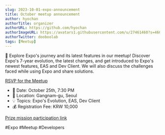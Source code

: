 ```yaml
---
slug: 2023-10-01-expo-announcement
title: October meetup announcement
author: hyochan
authorTitle: organizer
authorURL: https://github.com/hyochan
authorImageURL: https://avatars1.githubusercontent.com/u/27461460?s=460&u=b5860875e26d33fd70fd210f4ea74f81cdf9d99b&v=4
authorTwitter: dooboolab
tags: [Meetup]
---
```



📢 Explore Expo's journey and its latest features in our meetup!
Discover Expo's 7-year evolution, the latest changes, and get introduced to Expo's newest features, EAS and Dev Client. We will also discuss the challenges faced while using Expo and share solutions.

[RSVP for the Meetup](https://www.meetup.com/ko-KR/crossplatformkorea/events/296446972)

- 📅 Date: October 25th, 7:30 PM
- 📍 Location: Gangnam-gu, Seoul
- 💡 Topics: Expo's Evolution, EAS, Dev Client
- 💰 Registration Fee: KRW 10,000

[Prize mission participation link](https://dooboo.page.link/ztBYJA3qZkUUCnsM7)

#Expo #Meetup #Developers

<AdFitMobileBanner
  unit="DAN-MbgKf77ax95JqLJl"
  className="adfit-middle-mobile-2023-10-01"
/>
